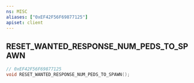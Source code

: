 ```yaml
---
ns: MISC
aliases: ["0xEF42F56F69877125"]
apiset: client
---
```

## RESET_WANTED_RESPONSE_NUM_PEDS_TO_SPAWN

```c
// 0xEF42F56F69877125
void RESET_WANTED_RESPONSE_NUM_PEDS_TO_SPAWN();
```